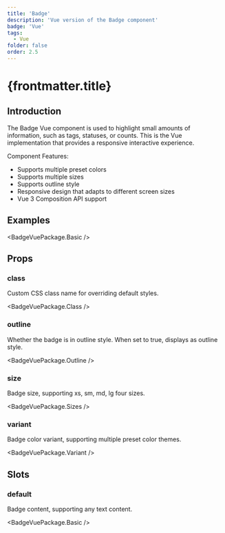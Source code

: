 ```yaml
---
title: 'Badge'
description: 'Vue version of the Badge component'
badge: 'Vue'
tags:
  - Vue
folder: false
order: 2.5
---
```



# {frontmatter.title}

## Introduction

The Badge Vue component is used to highlight small amounts of information, such as tags, statuses, or counts. This is the Vue implementation that provides a responsive interactive experience.

Component Features:

- Supports multiple preset colors
- Supports multiple sizes
- Supports outline style
- Responsive design that adapts to different screen sizes
- Vue 3 Composition API support

## Examples

<BadgeVuePackage.Basic />

## Props

### class

Custom CSS class name for overriding default styles.

<BadgeVuePackage.Class />

### outline

Whether the badge is in outline style. When set to true, displays as outline style.

<BadgeVuePackage.Outline />

### size

Badge size, supporting xs, sm, md, lg four sizes.

<BadgeVuePackage.Sizes />

### variant

Badge color variant, supporting multiple preset color themes.

<BadgeVuePackage.Variant />

## Slots

### default

Badge content, supporting any text content.

<BadgeVuePackage.Basic />
